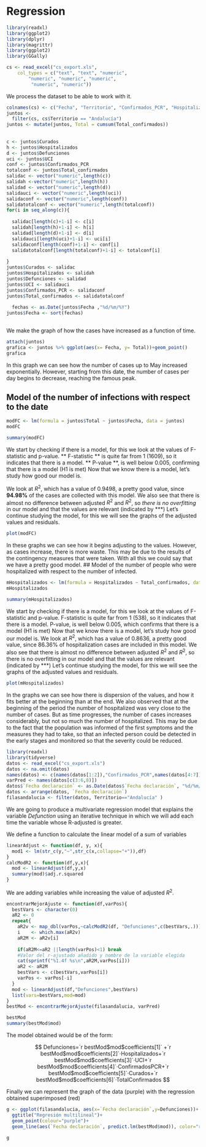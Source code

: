 # Regression

```{r, message=FALSE, warning=FALSE}
library(readxl)
library(ggplot2)
library(dplyr)
library(magrittr)
library(ggplot2)
library(GGally)
```

```{r, echo=FALSE}
cs <- read_excel("cs_export.xls", 
    col_types = c("text", "text", "numeric", 
        "numeric", "numeric", "numeric", 
         "numeric", "numeric"))
```

We process the dataset to be able to work with it.

```{r}
colnames(cs) <- c("Fecha", "Territorio", "Confirmados_PCR", "Hospitalizados", "UCI", "Curados", "Defunciones", "Total_confirmados")
juntos <- 
  filter(cs, cs$Territorio == "Andalucía")
juntos <- mutate(juntos, Total = cumsum(Total_confirmados))
                        
                        
c <- juntos$Curados
h <- juntos$Hospitalizados
d <- juntos$Defunciones
uci <- juntos$UCI
conf <- juntos$Confirmados_PCR
totalconf <- juntos$Total_confirmados
salidac <- vector("numeric",length(c))
salidah <-vector("numeric",length(h))
salidad <- vector("numeric",length(d))
salidauci <- vector("numeric",length(uci))
salidaconf <- vector("numeric",length(conf))
salidatotalconf <- vector("numeric",length(totalconf))
for(i in seq_along(c)){
  
  salidac[length(c)+1-i] <- c[i]
  salidah[length(h)+1-i] <- h[i]
  salidad[length(d)+1-i] <- d[i]
  salidauci[length(uci)+1-i] <- uci[i]
  salidaconf[length(conf)+1-i] <- conf[i]
  salidatotalconf[length(totalconf)+1-i] <- totalconf[i]
  
}
juntos$Curados <- salidac
juntos$Hospitalizados <- salidah
juntos$Defunciones <- salidad
juntos$UCI <- salidauci
juntos$Confirmados_PCR <- salidaconf
juntos$Total_confirmados <- salidatotalconf
                     
  fechas <- as.Date(juntos$Fecha ,"%d/%m/%Y")
juntos$Fecha <- sort(fechas)                      
                        
```


We make the graph of how the cases have increased as a function of time.

```{r}
attach(juntos)
grafica <- juntos %>% ggplot(aes(x= Fecha, y= Total))+geom_point()
grafica
```

  

In this graph we can see how the number of cases up to May increased exponentially. However, starting from this date, the number of cases per day begins to decrease, reaching the famous peak.

## Model of the number of infections with respect to the date

```{r}
modFC <- lm(formula = juntos$Total ~ juntos$Fecha, data = juntos)
modFC
```


```{r}
summary(modFC)
```
  

We start by checking if there is a model, for this we look at the values of F-statistic and p-value.
** F-statistic ** is quite far from 1 (1609), so it indicates that there is a model.
** P-value **, is well below 0.005, confirming that there is a model (H1 is met)
Now that we know there is a model, let's study how good our model is.

We look at $R^2$, which has a value of 0.9498, a pretty good value, since **94.98%** of the cases are collected with this model.
We also see that there is almost no difference between adjusted $R^2$ and $R^2$, so *there is no overfitting* in our model and that the values are relevant (indicated by ***)
Let's continue studying the model, for this we will see the graphs of the adjusted values and residuals.

```{r}
plot(modFC)
```

In these graphs we can see how it begins adjusting to the values. However, as cases increase, there is more waste.
This may be due to the results of the contingency measures that were taken.
With all this we could say that we have a pretty good model.
## Model of the number of people who were hospitalized with respect to the number of infected.

```{r}
mHospitalizados <- lm(formula = Hospitalizados ~ Total_confirmados, data = juntos)
mHospitalizados
```
```{r}
summary(mHospitalizados)
```

We start by checking if there is a model, for this we look at the values of F-statistic and p-value.
F-statistic is quite far from 1 (538), so it indicates that there is a model.
P-value, is well below 0.005, which confirms that there is a model (H1 is met)
Now that we know there is a model, let's study how good our model is.
We look at $R^2$, which has a value of 0.8636, a pretty good value, since 86.36% of hospitalization cases are included in this model.
We also see that there is almost no difference between adjusted $R^2$ and $R^2$, so there is no overfitting in our model and that the values are relevant (indicated by ***)
Let's continue studying the model, for this we will see the graphs of the adjusted values and residuals.

```{r}
plot(mHospitalizados)
```

In the graphs we can see how there is dispersion of the values, and how it fits better at the beginning than at the end.
We also observed that at the beginning of the period the number of hospitalized was very close to the number of cases. But as time progresses, the number of cases increases considerably, but not so much the number of hospitalized. This may be due to the fact that the population was informed of the first symptoms and the measures they had to take, so that an infected person could be detected in the early stages and monitored so that the severity could be reduced.

```{r message=FALSE}
library(readxl)
library(tidyverse)
datos <- read_excel("cs_export.xls")
datos <- na.omit(datos)
names(datos) <- c(names(datos[1:2]),"Confirmados_PCR",names(datos[4:7]),"Total_confirmados")
varPred <- names(datos[c(3:6,8)])
datos$`Fecha declaración` <- as.Date(datos$`Fecha declaración`, "%d/%m/%Y")
datos <- arrange(datos, `Fecha declaración`)
filasandalucia <- filter(datos, Territorio=="Andalucía" )
```

We are going to produce a multivariate regression model that explains the variable _Defunction_ using an iterative technique in which we will add each time the variable whose R-adjusted is greater.


We define a function to calculate the linear model of a sum of variables

```{r}
linearAdjust <- function(df, y, x){
  mod1 <- lm(str_c(y,"~",str_c(x,collapse="+")),df)
}
calcModR2 <- function(df,y,x){
  mod <- linearAdjust(df,y,x)
  summary(mod)$adj.r.squared
}
```

We are adding variables while increasing the value of adjusted $R^2$.

```{r}
encontrarMejorAjuste <- function(df,varPos){
  bestVars <- character(0)
  aR2 <- 0
  repeat{
    aR2v <- map_dbl(varPos,~calcModR2(df, "Defunciones",c(bestVars,.)))
    i    <- which.max(aR2v)
    aR2M <- aR2v[i]
    
    if(aR2M<=aR2 ||length(varPos)<1) break
    #Valor del r-ajustado añadido y nombre de la variable elegida
    cat(sprintf("%1.4f %s\n",aR2M,varPos[i]))
    aR2 <- aR2M
    bestVars <- c(bestVars,varPos[i])
    varPos <- varPos[-i]
  }
  mod <- linearAdjust(df,"Defunciones",bestVars)
  list(vars=bestVars,mod=mod)
}
bestMod <- encontrarMejorAjuste(filasandalucia, varPred)
```

```{r}
bestMod
summary(bestMod$mod)
```

The model obtained would be of the form:

$$
Defunciones=`r bestMod$mod$coefficients[1]` +`r bestMod$mod$coefficients[2]`·Hospitalizados+`r bestMod$mod$coefficients[3]`·UCI+`r bestMod$mod$coefficients[4]`·ConfirmadosPCR+`r bestMod$mod$coefficients[5]`·Curados+`r bestMod$mod$coefficients[6]`·TotalConfirmados
$$

Finally we can represent the graph of the data (purple) with the regression obtained superimposed (red)

```{r}
g <- ggplot(filasandalucia, aes(x=`Fecha declaración`,y=Defunciones))+
  ggtitle("Regresión multilineal")+
  geom_point(colour="purple")+
  geom_line(aes(`Fecha declaración`, predict.lm(bestMod$mod)), color="red")
  
g
```
